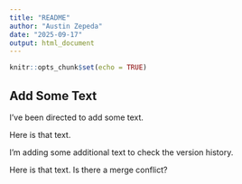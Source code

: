 ```yaml
---
title: "README"
author: "Austin Zepeda"
date: "2025-09-17"
output: html_document
---
```


```r
knitr::opts_chunk$set(echo = TRUE)
```

## Add Some Text

I've been directed to add some text.

Here is that text.

I'm adding some additional text to check the version history.

Here is that text. Is there a merge conflict?
